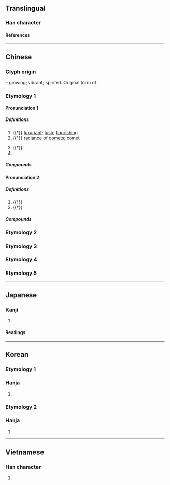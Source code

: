 {{character info/new}}
==Translingual==

===Han character===
{{Han char|rn=39|rad=子|as=04|sn=7|four=40407|canj=JBND|ids=⿱⿱十冖子}}

====References====
{{Han ref|kx=0278.080|dkj=06949|dj=0546.010|hdz=21011.050|uh=5B5B}}

----

==Chinese==
{{zh-forms}}

===Glyph origin===
{{Han etym}}
{{Han compound|𣎵|子|ls=ic|t1=growth|t2=child}} – growing; vibrant; spirited. Original form of {{och-l|勃|exuberant}}.

===Etymology 1===
====Pronunciation 1====
{{zh-pron
|m=bèi,bó
|c=bui6,but6
|mn=pōe/pu̍t
|mc=y
|oc=y
|cat=a,n,pn
}}

=====Definitions=====
{{zh-hanzi}}

# {{†}} [[luxuriant]]; [[lush]]; [[flourishing]]
# {{†}} [[radiance]] of [[comet]]s; [[comet]]
#: {{zh-x|星孛|comet}}
# {{†}} {{zh-alt-form|悖|[[disorderly]]; [[deviant]]; [[conflicting]]}}
# {{surname|lang=zh}}

=====Compounds=====
{{zh-der|星孛|孛星|孛沴|孛戾}}

====Pronunciation 2====
{{zh-pron
|m=bó
|cat=part
}}

=====Definitions=====
{{zh-hanzi}}

# {{†}} {{n-g|[[prefix]] [[particle]] in certain nouns}}
# {{†}} {{zh-original|勃|to [[change]] [[countenance]]; to become [[agitated]]}}

=====Compounds=====
{{zh-der|孛羅|孛籃|孛蘭|孛老|孛相|孛婁|孛孛|月孛|蓬蓬孛孛|孛畈}}

===Etymology 2===
{{zh-see|勃|ss}}
===Etymology 3===
{{zh-see|渤|ss}}
===Etymology 4===
{{zh-see|脖|ss}}
===Etymology 5===
{{zh-see|餑|ss}}
----

==Japanese==

===Kanji===
{{ja-kanji|grade=|rs=子04}}

# {{defn|lang=ja|sort=子04}}

====Readings====
{{ja-readings
|goon=ぼつ, ばい
|kanon=ほつ, はい
|kanyoon=ぼつ
}}

----

==Korean==

===Etymology 1===

===Hanja===
{{ko-hanja/new|살별|패}}

# {{defn|lang=ko|sort=子04}}

===Etymology 2===

===Hanja===
{{ko-hanja/new|안색 변할|발}}

# {{defn|lang=ko|sort=子04}}

----

==Vietnamese==

===Han character===
{{vi-readings|rs=子04|reading=bụt}}

# {{defn|lang=vi|sort=子04}}